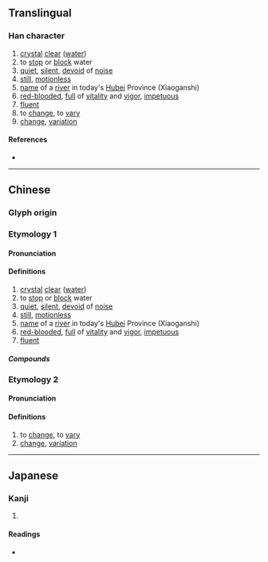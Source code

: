 {{also|㵳}}
{{character info}}
==Translingual==

===Han character===
{{Han char|rn=85|rad=水|as=11|sn=14|four=37122|canj=ESMH|ids=⿰氵翏}}

# [[crystal]] [[clear]] ([[water]])
# to [[stop]] or [[block]] water
# [[quiet]], [[silent]], [[devoid]] of [[noise]]
# [[still]], [[motionless]]
# [[name]] of a [[river]] in today's [[Hubei]] Province (Xiaoganshi)
# [[red-blooded]], [[full]] of [[vitality]] and [[vigor]], [[impetuous]]
# [[fluent]]
# to [[change]], to [[vary]]
# [[change]], [[variation]]

====References====
* {{Han ref|kx=0648.020|dkj=18182|dj=1057.160|hdz=31733.080|uh=6F3B|ud=28475|bh=E27B|bd=57979}}

----

==Chinese==
{{zh-forms}}

===Glyph origin===
{{Han etym}}

===Etymology 1===

====Pronunciation====
{{zh-pron
|m=liáo
|c=lau4
|mc=y
|oc=y
|ma=
|cat=a,v,pn
}}

====Definitions====
{{zh-hanzi}}

# [[crystal]] [[clear]] ([[water]])
# to [[stop]] or [[block]] water
# [[quiet]], [[silent]], [[devoid]] of [[noise]]
# [[still]], [[motionless]]
# [[name]] of a [[river]] in today's [[Hubei]] Province (Xiaoganshi)
# [[red-blooded]], [[full]] of [[vitality]] and [[vigor]], [[impetuous]]
# [[fluent]]

=====Compounds=====
{{zh-der|漻淚}}

===Etymology 2===

====Pronunciation====
{{zh-pron
|m=liú
|c=liu4
|ma=
|cat=v,n
}}

====Definitions====
{{zh-hanzi}}

# to [[change]], to [[vary]]
# [[change]], [[variation]]

----

==Japanese==

===Kanji===
{{ja-kanji|grade=|rs=水11}}

# {{rfdef|ja|sort=水11}}

====Readings====
* {{ja-readings|on=[[りょう]] (ryō), [[りゅう]] (ryū), [[る]] (ru)|kun=}}